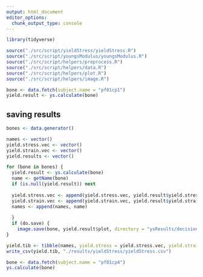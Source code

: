 ```yaml
---
output: html_document
editor_options: 
  chunk_output_type: console
---
```


```r
library(tidyverse)

source("./src/script/yieldStress/yieldStress.R")
source("./src/script/youngsModulus/youngsModulus.R")
source("./src/script/helpers/preprocess.R")
source("./src/script/helpers/data.R")
source("./src/script/helpers/plot.R")
source("./src/script/helpers/image.R")
```


```r
bone <- data.fetch(subject.name = "pf01cp1")
yield.result <- ys.calculate(bone)
```


## saving results
```r
bones <- data.generator()
```

```r
names <- vector()
yield.stress.vec <- vector()
yield.strain.vec <- vector()
yield.results <- vector()
```

```r
for (bone in bones) {
  yield.result <- ys.calculate(bone)
  name <- getName(bone)
  if (is.null(yield.result)) next
  
  yield.stress.vec <- append(yield.stress.vec, yield.result$yield.stress)
  yield.strain.vec <- append(yield.strain.vec, yield.result$yield.strain)
  names <- append(names, name)
  
  }
  if (do.save) {
    image.save(bone, yield.result$plot, directory = "ysResults/decisions")
}

```

```r
yield.tib <- tibble(names, yield.stress = yield.stress.vec, yield.strain = yield.strain.vec)
write_csv(yield.tib, "./results/yieldStress/yieldStress.csv")
```


```r
bone <- data.fetch(subject.name = "pf01cp4")
ys.calculate(bone)
```

